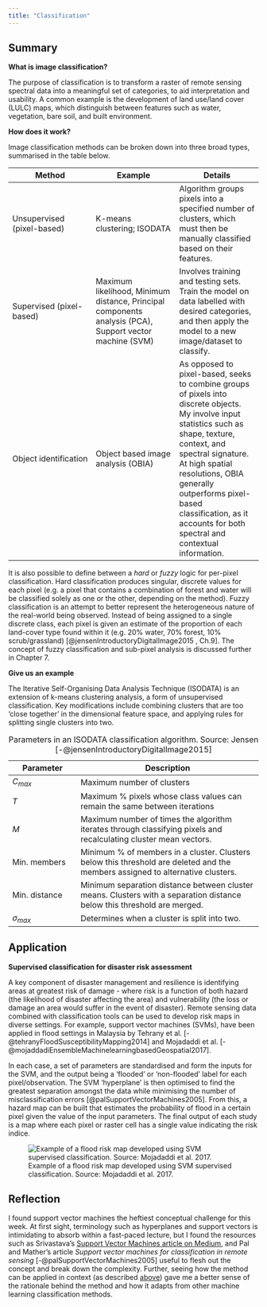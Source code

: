```yaml
---
title: "Classification"
---
```


## Summary {#sec-week6summary}

**What is image classification?**

The purpose of classification is to transform a raster of remote sensing spectral data into a meaningful set of categories, to aid interpretation and usability. A common example is the development of land use/land cover (LULC) maps, which distinguish between features such as water, vegetation, bare soil, and built environment.

**How does it work?**

Image classification methods can be broken down into three broad types, summarised in the table below.

| Method                     | Example                                                                                                 | Details                                                                                                                                                                                                                                                                                                                   |
|------------------------|------------------------|------------------------|
| Unsupervised (pixel-based) | K-means clustering; ISODATA                                                                             | Algorithm groups pixels into a specified number of clusters, which must then be manually classified based on their features.                                                                                                                                                                                              |
| Supervised (pixel-based)   | Maximum likelihood, Minimum distance, Principal components analysis (PCA), Support vector machine (SVM) | Involves training and testing sets. Train the model on data labelled with desired categories, and then apply the model to a new image/dataset to classify.                                                                                                                                                                |
| Object identification      | Object based image analysis (OBIA)                                                                      | As opposed to pixel-based, seeks to combine groups of pixels into discrete objects. My involve input statistics such as shape, texture, context, and spectral signature. At high spatial resolutions, OBIA generally outperforms pixel-based classification, as it accounts for both spectral and contextual information. |

It is also possible to define between a *hard* or *fuzzy* logic for per-pixel classification. Hard classification produces singular, discrete values for each pixel (e.g. a pixel that contains a combination of forest and water will be classified solely as one or the other, depending on the method). Fuzzy classification is an attempt to better represent the heterogeneous nature of the real-world being observed. Instead of being assigned to a single discrete class, each pixel is given an estimate of the proportion of each land-cover type found within it (e.g. 20% water, 70% forest, 10% scrub/grassland) [@jensenIntroductoryDigitalImage2015 , Ch.9]. The concept of fuzzy classification and sub-pixel analysis is discussed further in Chapter 7.

**Give us an example**

The Iterative Self-Organising Data Analysis Technique (ISODATA) is an extension of k-means clustering analysis, a form of unsupervised classification. Key modifications include combining clusters that are too 'close together' in the dimensional feature space, and applying rules for splitting single clusters into two.

| Parameter      | Description                                                                                                                     |
|--------------------|----------------------------------------------------|
| $C_{max}$      | Maximum number of clusters                                                                                                      |
| $T$            | Maximum % pixels whose class values can remain the same between iterations                                                      |
| $M$            | Maximum number of times the algorithm iterates through classifying pixels and recalculating cluster mean vectors.               |
| Min. members   | Minimum % of members in a cluster. Clusters below this threshold are deleted and the members assigned to alternative clusters.  |
| Min. distance  | Minimum separation distance between cluster means. Clusters with a separation distance below this threshold are merged.         |
| $\sigma_{max}$ | Determines when a cluster is split into two.                                                                                    |

: Parameters in an ISODATA classification algorithm. Source: Jensen [-@jensenIntroductoryDigitalImage2015]

## Application {#sec-week6application}

**Supervised classification for disaster risk assessment**

A key component of disaster management and resilience is identifying areas at greatest risk of damage - where risk is a function of both hazard (the likelihood of disaster affecting the area) and vulnerability (the loss or damage an area would suffer in the event of disaster). Remote sensing data combined with classification tools can be used to develop risk maps in diverse settings. For example, support vector machines (SVMs), have been applied in flood settings in Malaysia by Tehrany et al. [-@tehranyFloodSusceptibilityMapping2014] and Mojadaddi et al. [-@mojaddadiEnsembleMachinelearningbasedGeospatial2017].

In each case, a set of parameters are standardised and form the inputs for the SVM, and the output being a 'flooded' or 'non-flooded' label for each pixel/observation. The SVM 'hyperplane' is then optimised to find the greatest separation amongst the data while minimising the number of misclassification errors [@palSupportVectorMachines2005]. From this, a hazard map can be built that estimates the probability of flood in a certain pixel given the value of the input parameters. The final output of each study is a map where each pixel or raster cell has a single value indicating the risk indice.

![Example of a flood risk map developed using SVM supervised classification. Source: Mojadaddi et al. 2017.](img/mojaddadi-riskmap.png)

## Reflection {#sec-week6reflection}

I found support vector machines the heftiest conceptual challenge for this week. At first sight, terminology such as hyperplanes and support vectors is intimidating to absorb within a fast-paced lecture, but I found the resources such as Srivastava's [Support Vector Machines article on Medium](https://medium.com/analytics-vidhya/support-vector-machines-svm-87841ab63b8), and Pal and Mather's article *Support vector machines for classification in remote sensing* [-@palSupportVectorMachines2005] useful to flesh out the concept and break down the complexity. Further, seeing how the method can be applied in context (as described [above](#sec-week6application)) gave me a better sense of the rationale behind the method and how it adapts from other machine learning classification methods.
